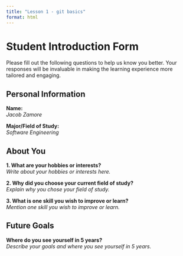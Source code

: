 ```yaml
---
title: "Lesson 1 - git basics"
format: html
---
```


# Student Introduction Form

Please fill out the following questions to help us know you better. Your responses will be invaluable in making the learning experience more tailored and engaging.

## Personal Information

**Name:**  
_Jacob Zamore_

**Major/Field of Study:**  
_Software Engineering_

## About You

**1. What are your hobbies or interests?**  
_Write about your hobbies or interests here._

**2. Why did you choose your current field of study?**  
_Explain why you chose your field of study._

**3. What is one skill you wish to improve or learn?**  
_Mention one skill you wish to improve or learn._

## Future Goals

**Where do you see yourself in 5 years?**  
_Describe your goals and where you see yourself in 5 years._
